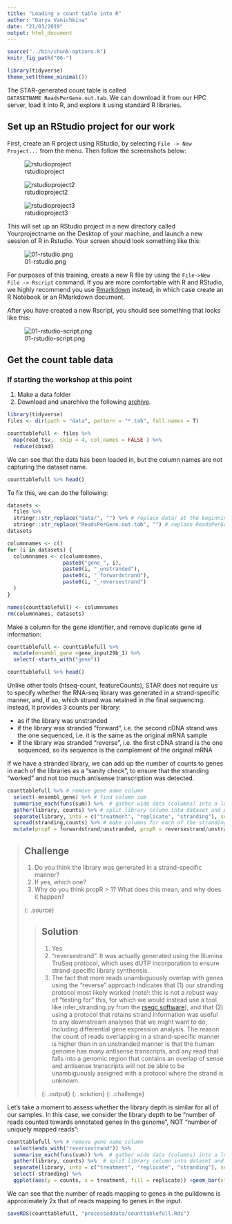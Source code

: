 ```yaml
---
title: "Loading a count table into R"
author: "Darya Vanichkina"
date: "21/03/2019"
output: html_document
---
```


```r
source("../bin/chunk-options.R")
knitr_fig_path("06-")

library(tidyverse)
theme_set(theme_minimal())

```


<!-- FIXME add 04-bamqc.Rmd and 05-visualisation_in_genome_browser.Rmd  -->

The STAR-generated count table is called `DATASETNAME_ReadsPerGene.out.tab`. We can download it from our HPC server, load it into R, and explore it using standard R libraries.

## Set up an RStudio project for our work

First, create an R project using RStudio, by selecting `File -> New Project...` from the menu. Then follow the screenshots below:


![rstudioproject](../fig/rstudioproject.png)

![rstudioproject2](../fig/rstudioproject2.png)

![rstudioproject3](../fig/rstudioproject3.png)

This will set up an RStudio project in a new directory called Yourprojectname on the Desktop of your machine, and launch a new session of R in Rstudio. Your screen should look something like this:

![01-rstudio.png](../fig/01-rstudio.png)


For purposes of this training, create a new R file by using the `File->New File -> Rscript` command. If you are more comfortable with R and RStudio, we highly recommend you use [Rmarkdown](https://rmarkdown.rstudio.com/) instead, in which case create an R Notebook or an RMarkdown document. 


After you have created a new Rscript, you should see something that looks like this:

![01-rstudio-script.png](../fig/01-rstudio-script.png)


## Get the count table data

### If starting the workshop at this point

1. Make a data folder
2. Download and unarchive the following [archive](https://figshare.com/articles/Counttables/7886549).

```r
library(tidyverse)
files <- dir(path = "data", pattern = "*.tab", full.names = T) 

counttablefull <- files %>%
  map(read_tsv,  skip = 4, col_names = FALSE ) %>%
  reduce(cbind) 
```

We can see that the data has been loaded in, but the column names are not capturing the dataset name.

```r
counttablefull %>% head()
```

To fix this, we can do the following:

```r
datasets <-
  files %>%
  stringr::str_replace("data/", "") %>% # replace data/ at the beginning of filename
  stringr::str_replace("ReadsPerGene.out.tab", "") # replace ReadsPerGene.out.tab end of name
datasets

columnnames <- c()
for (i in datasets) {
  columnnames <- c(columnnames,
                  paste0("gene_", i),
                  paste0(i, "_unstranded"),
                  paste0(i, "_forwardstrand"),
                  paste0(i, "_reversestrand")
  )
}

names(counttablefull) <- columnnames
rm(columnnames, datasets)
```

Make a column for the gene identifier, and remove duplicate gene id information:

```r
counttablefull <- counttablefull %>%
  mutate(ensembl_gene =gene_input29b_1) %>%
  select(-starts_with("gene"))

counttablefull %>% head()
```

Unlike other tools (htseq-count, featureCounts), STAR does not require us to specify whether the RNA-seq library was generated in a strand-specific manner, and, if so, which strand was retained in the final sequencing. Instead, it provides 3 counts per library:

- as if the library was unstranded
- if the library was stranded "forward", i.e. the second cDNA strand was the one sequenced, i.e. it is the same as the original mRNA sample 
- if the library was stranded "reverse", i.e. the first cDNA strand is the one sequenced, so its sequence is the complement of the original mRNA


If we have a stranded library, we can add up the number of counts to genes in each of the libraries as a "sanity check", to ensure that the stranding "worked" and not too much antisense transcription was detected.


```r

counttablefull %>% # remove gene name column
  select(-ensembl_gene) %>% # find column sum
  summarise_each(funs(sum)) %>%  # gather wide data (columns) into a long table
  gather(library, counts) %>% # split library column into dataset and protocol 
  separate(library, into = c("treatment", "replicate", "stranding"), sep="_") %>% # split library into 3 columns
  spread(stranding,counts) %>% # make columns for each of the strandings
  mutate(propF = forwardstrand/unstranded, propR = reversestrand/unstranded) # assess rev/unst and for/unst

```


> ## Challenge
>
> 1. Do you think the library was generated in a strand-specific manner?
> 2. If yes, which one?
> 3. Why do you think propR > 1? What does this mean, and why does it happen?
>
>
>
> {: .source}
>
> > ## Solution
> > 
> > 1. Yes
> > 2. "reversestrand". It was actually generated using the Illumina TruSeq protocol, 
> > which uses dUTP incorporation to ensure strand-specific library synthensis. 
> > 3. The fact that more reads unambiguously overlap with genes using the
> > "reverse" approach indicates that (1) our stranding protocol most likely worked
> > (note!: this is not a robust way of "testing for" this, for which we would instead
> > use a tool like infer_stranding.py from the [rseqc software](http://rseqc.sourceforge.net/)),
> > and that (2) using a protocol that retains strand information was useful to any 
> > downstream analyses that we might want to do, including differential gene expression analysis.
> > The reason the count of reads overlapping in a strand-specific manner is higher than in an
> > unstranded manner is that the human genome has many antisense transcripts, and any read that falls into a 
> > genomic region that contains an overlap of sense and antisense transcripts will not be able to be
> > unambiguously assigned with a protocol where the strand is unknown. 
> > 
> > {: .output}
> {: .solution}
{: .challenge}



Let's take a moment to assess whether the library depth is similar for all of our samples. In this case, we consider the library depth to be "number of reads counted towards annotated genes in the genome", NOT "number of uniquely mapped reads":

```r

counttablefull %>% # remove gene name column
  select(ends_with("reversestrand")) %>%
  summarise_each(funs(sum)) %>%  # gather wide data (columns) into a long table
  gather(library, counts) %>%  # split library column into dataset and protocol
  separate(library, into = c("treatment", "replicate", "stranding"), sep="_") %>%
  select(-stranding) %>%
  ggplot(aes(y = counts, x = treatment, fill = replicate)) +geom_bar(stat = "identity", position = "dodge") 

```


We can see that the number of reads mapping to genes in the pulldowns is approximately 2x that of reads mapping to genes in the input. 

```r
saveRDS(counttablefull, "processeddata/counttablefull.Rds")
```




<!-- ### If continuing from the Artemis section - FIXME -->

<!-- To download the data from the server, open another terminal window on your machine and enter: -->

<!-- ``` -->
<!-- cd  -->
<!-- scp yourusername@hpc.sydney.edu.au:/project/Training/yourname/star/*ReadsPerGene.out.tab . -->
<!-- ``` -->



